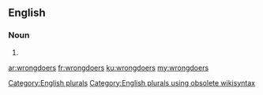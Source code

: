 ==English==

===Noun===
{{head|en}}

# {{plural of|wrongdoer}}

[[Category:English plurals]][[Category:English plurals using obsolete wikisyntax]]

[[ar:wrongdoers]]
[[fr:wrongdoers]]
[[ku:wrongdoers]]
[[my:wrongdoers]]